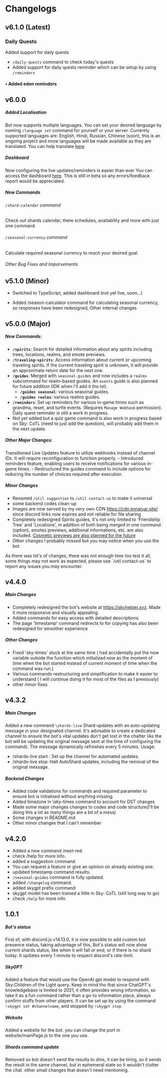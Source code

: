 # Changelogs

## v6.1.0 (Latest)
### Daily Quests
Added support for daily quests
- `/daily-quests` command to check today's quests
- Added support for daily quests reminder which can be setup by using `/reminders`

#### • Added eden reminders

## v6.0.0

##### Added Localisation

Bot now supports multiple languages. You can set your desired language by running `/language set` command for yourself or your server.
Currently supported languages are: English, Hindi, Russian, Chinese (soon), this is an ongoing project and more languages will be made available as they are translated.
You can help translate [here](pages/translating)

##### Dashboard

Now configuring the live updates/reminders is easier than ever You can access the dashboard [here](https://dash.skyhelper.xyz).
This is still in beta so any errors/feedback report would be appreciated.

##### New Commands

###### `/shard-calendar` command

Check out shards calendar, there schedules, availability and more with just one command.

###### `/seasonal-currency` command

Calculate required seasonal currency to reach your desired goal.

###### Other Bug Fixes and Imporvements

## v5.1.0 (Minor)

- Switched to TypeScript, added dashboard (not yet live, soon...)

- Added /season-calculator command for calculating seasonal currency, so responses have been redesigned,
  Other internal changes

## v5.0.0 (Major)

##### New Commands:

- **`/spirits`**: Search for detailed information about any spirits including trees, locations, realms, and emote previews.
- **`/traveling-spirits`**: Access information about current or upcoming traveling spirits. If the current traveling spirit is unknown, it will provide an approximate return date for the next one.
- **`/guides`**: Merged with `seasonal-guides` and now includes a `realms` subcommand for realm-based guides. An `events` guide is also planned for future addition (IDK when I'll add it tho lol).
  - **`/guides seasonal`**: various seasonal guides.
  - **`/guides realms`**: various realms guides.
- **`/reminders`**: Set up reminders for various in-game times such as grandma, reset, and turtle events. (Requires `Manage Webhook` permission). Daily quest reminder is still a work in progress.
- Not yet added but a quiz game command is also work in progress based on Sky: CoTL (need to just add the question), will probably add them in the next update.

##### Other Major Changes:

<InfoBox>
  Transitioned Live Updates feature to utilize webhooks instead of channel IDs. It will require reconfiguration to function
  properly.
</InfoBox>
- Introduced reminders feature, enabling users to receive notifications for various in-game times. - Restructured the guides
command to include options for reducing the number of choices required after execution.

##### Minor Changes

- Renamed `/util suggestion` to `/util contact-us` to make it universal
- some backend codes clean-up
- Images are now served by my very own CDN https://cdn.imnaiyar.site/ since discord links now expires and not reliable for file sharing
- Completely redesigned Spirits guides, it's not only limited to 'Friendship Tree' and 'Locations', in addition of both being merged in one command (option), emotes previews, additional informations, etc. are also included. <ins>Cosmetic previews are also planned for the future</ins>
- Other changes I probably missed but you may notice when you use the bot

<WarningBox>
  As there was lot's of changes, there was not enough time too test it all, some things may not work as expected, please use
  `/util contact-us` to report any issues you may encounter.
</WarningBox>

## v4.4.0

##### Main Changes

- Completely redesigned the bot's website at https://skyhelper.xyz. Made it more responsive and visually appealing.
- Added commands for easy access with detailed descriptions.
- The page 'timestamp' command redirects to for copying has also been redesigned for smoother experience

##### Other Changes

- Fixed 'sky-times' stuck at the same time ( had accidentally put the now variable outside the function which initialized now as the moment of time when the bot started instead of current moment of time when the command was run.)
- Various commands restructuring and simplification to make it easier to understand ( I will continue doing it for most of the files as I previously)
- other minor fixes

## v4.3.2

##### Main Changes

Added a new command `\shards-live`
Shard updates with an auto-updating message in your designated channel. It's advisable to create a dedicated channel to ensure the bot's vital updates don't get lost in the chatter (As the bot will be updating the original message sent at the time of configuring the command). The message dynamically refreshes every 5 minutes.
Usage:

- /shards-live start : Set up the channel for automated updates.
- /shards-live stop: Halt AutoShard updates, including the removal of the original message.

##### Backend Changes

- Added code validations for commands and required parameter to ensure bot is initialised without anything missing.
- Added timezone in \sky-times command to account for DST changes
- Made some major changes changes to codes and code structure(I’ll be doing this a lot as many things are a bit of a mess)
- Some changes in README.md
- Other minor changes that I can't remember

## v4.2.0

- Added a new command /next-red.
- check /help for more info.
- added a suggestion command.
- You can request a feature or give an opinion on already existing one.
- updated timestamp command results.
- `/seasonal-guides` command is fully updated.
- added `/changelog` command.
- added skygpt prefix command
- skygpt model has been trained a little in Sky: CoTL (still long way to go)
- check `/help` for more info

## 1.0.1

##### Bot's status

First of, with discord.js v14.13.0, it is now possible to add custom bot presence status, taking advantage of this, Bot's status will now show current shards status, like when it will fall or end, or if there is no shard today.
It updates every 1 minute to respect discord's rate-limit.

##### SkyGPT

Added a feature that would use the OpenAI gpt model to respond with Sky:Children of the Light query. Keep in mind tho that since ChatGPT's knowledgebase is limited to 2021, it often provides wrong information, so take it as a fun command rather than a go-to information place, always confirm stuffs from other players.
It can be set up by using the command `!skygpt set #channelname`, and stopped by `!skygpt stop`

##### Website

Added a website for the bot. you can change the port in website/mainPage.js to the one you use.

##### Shards command update

Removed so bot doesn't send the results to dms, it can be tiring, so it sends the result in the same channel, but in ephemeral state so it wouldn't clutter the chat.
other small changes that doesn't need mentioning.
